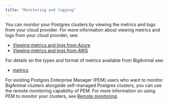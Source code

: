 ```yaml
---
title: "Monitoring and logging"
---
```


You can monitor your Postgres clusters by viewing the metrics and logs from your cloud provider. For more information about viewing metrics and logs from your cloud provider, see:

- [Viewing metrics and logs from Azure](monitoring_from_azure)
- [Viewing metrics and logs from AWS](monitoring_from_aws)

For details on the types and format of metrics available from BigAnimal see:

- [metrics](metrics)

For existing Postgres Enterprise Manager (PEM) users who want to monitor BigAnimal clusters alongside self-managed Postgres clusters, you can use the remote monitoring capability of PEM. For more information on using PEM to monitor your clusters, see [Remote monitoring](../../../../../pem/latest/pem_admin/02a_pem_remote_monitoring).
